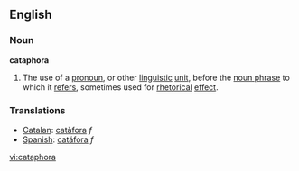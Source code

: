 ==English==
=== Noun ===
'''cataphora'''
{{wikipedia}}
# The use of a [[pronoun]], or other [[linguistic]] [[unit]], before the [[noun phrase]] to which it [[refers]], sometimes used for [[rhetorical]] [[effect]].

=== Translations ===
*[[Catalan]]: [[catàfora]] ''f''
*[[Spanish]]: [[catáfora]] ''f''

[[vi:cataphora]]